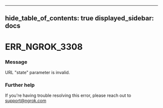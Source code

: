 

---
hide_table_of_contents: true
displayed_sidebar: docs
---


# ERR_NGROK_3308

### Message
URL "state" parameter is invalid.

<ErrorDetails />



### Further help
If you're having trouble resolving this error, please reach out to [support@ngrok.com](mailto:support@ngrok.com?subject=Help%20with%20ERR_NGROK_3308)

